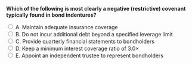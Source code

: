 ::: {.question-block}

<form onsubmit="event.preventDefault(); checkAnswer('module6_mcq_q2')" data-correct-answer="B">
<strong style="display: block;">Which of the following is most clearly a negative (restrictive) covenant typically found in bond indentures?</strong>

<label><input type="radio" name="module6_mcq_q2" value="A"> A. Maintain adequate insurance coverage</label><br>
<label><input type="radio" name="module6_mcq_q2" value="B"> B. Do not incur additional debt beyond a specified leverage limit</label><br>
<label><input type="radio" name="module6_mcq_q2" value="C"> C. Provide quarterly financial statements to bondholders</label><br>
<label><input type="radio" name="module6_mcq_q2" value="D"> D. Keep a minimum interest coverage ratio of 3.0×</label><br>
<label><input type="radio" name="module6_mcq_q2" value="E"> E. Appoint an independent trustee to represent bondholders</label><br>
</form>

<div id="feedback-module6_mcq_q2" class="feedback" data-status="" style="display:none;">
✅ Correct: B. A prohibition or cap on additional borrowing is a classic negative covenant; items like reporting, insurance, and minimum coverage are affirmative (positive) covenants.
</div>

:::
